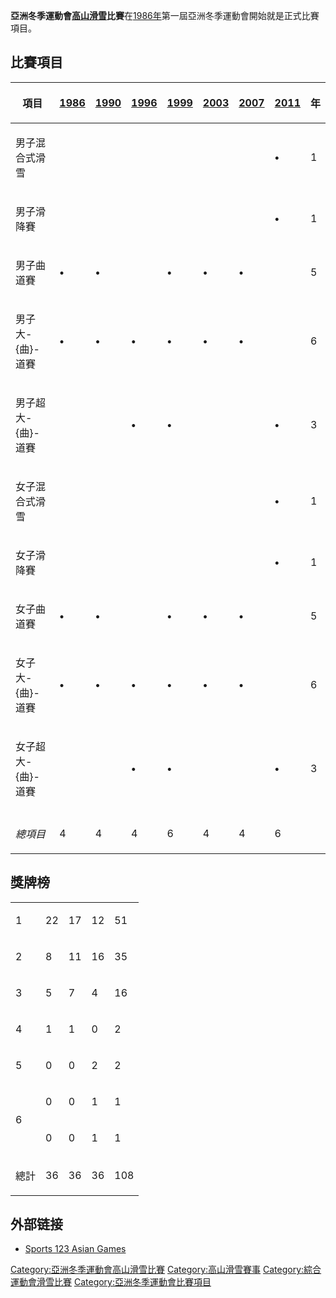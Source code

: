 '''亞洲冬季運動會[[高山滑雪|高山滑雪]]比賽'''在[[1986年亞洲冬季運動會|1986年]]第一屆亞洲冬季運動會開始就是正式比賽項目。

== 比賽項目 ==
{| class="wikitable" style="text-align:center"
! 項目 || [[1986年亞洲冬季運動會高山滑雪比賽|1986]] || [[1990年亞洲冬季運動會高山滑雪比賽|1990]] || [[1996年亞洲冬季運動會高山滑雪比賽|1996]] || [[1999年亞洲冬季運動會高山滑雪比賽|1999]] || [[2003年亞洲冬季運動會高山滑雪比賽|2003]] || [[2007年亞洲冬季運動會高山滑雪比賽|2007]] || [[2011年亞洲冬季運動會高山滑雪比賽|2011]] || 年
|-
|align=left| 男子混合式滑雪 ||   ||   ||   ||   ||   ||   || '''•''' || 1
|-
|align=left| 男子滑降賽 ||   ||   ||   ||   ||   ||   || '''•''' || 1
|-
|align=left| 男子曲道賽 || '''•''' || '''•''' ||   || '''•''' || '''•''' || '''•''' ||   || 5
|-
|align=left| 男子大-{曲}-道賽  || '''•''' || '''•''' || '''•''' || '''•''' || '''•''' || '''•''' ||   || 6
|-
|align=left| 男子超大-{曲}-道賽 ||   ||   || '''•''' || '''•''' ||   ||   || '''•''' || 3
|-
|align=left| 女子混合式滑雪 ||   ||   ||   ||   ||   ||   || '''•''' || 1
|-
|align=left| 女子滑降賽 ||   ||   ||   ||   ||   ||   || '''•''' || 1
|-
|align=left| 女子曲道賽 || '''•''' || '''•''' ||   || '''•''' || '''•''' || '''•''' ||   || 5
|-
|align=left| 女子大-{曲}-道賽  || '''•''' || '''•''' || '''•''' || '''•''' || '''•''' || '''•''' ||   || 6
|-
|align=left| 女子超大-{曲}-道賽 ||   ||   || '''•''' || '''•''' ||   ||   || '''•''' || 3
|- bgcolor=lightgray
| || || || || || || || ||
|-
| ''總項目'' || 4 || 4 || 4 || 6 || 4 || 4 || 6 ||
|}

==獎牌榜==
{| {{RankedMedalTable|nation-width=200px}}
|-
| 1 || align=left|{{flagIOC2|JPN|Asian Games}} || 22 || 17 || 12 || 51
|-
| 2 || align=left|{{flagIOC2|KOR|Asian Games}} || 8 || 11 || 16 || 35
|-
| 3 || align=left|{{flagIOC2|KAZ|Asian Games}} || 5 || 7 || 4 || 16
|-
| 4 || align=left|{{flagIOC2|LIB|Asian Games}} || 1 || 1 || 0 || 2
|-
| 5 || align=left|{{flagIOC2|CHN|Asian Games}} || 0 || 0 || 2 || 2
|-
| rowspan=2|6 || align=left|{{flagIOC2|IRI|Asian Games}} || 0 || 0 || 1 || 1
|-
| align=left|{{flagIOC2|PRK|Asian Games}} || 0 || 0 || 1 || 1
|-
!colspan=2|總計 || 36 || 36 || 36 || 108
|}

== 外部链接 ==
*[https://web.archive.org/web/20111007001047/http://sports123.com/asg/index.html Sports 123 Asian Games]{{En}}
{{亞洲運動會項目}}
{{亞洲冬季運動會高山滑雪比賽}}

[[Category:亞洲冬季運動會高山滑雪比賽|Category:亞洲冬季運動會高山滑雪比賽]]
[[Category:高山滑雪賽事|Category:高山滑雪賽事]]
[[Category:綜合運動會滑雪比賽|Category:綜合運動會滑雪比賽]]
[[Category:亞洲冬季運動會比賽項目|Category:亞洲冬季運動會比賽項目]]